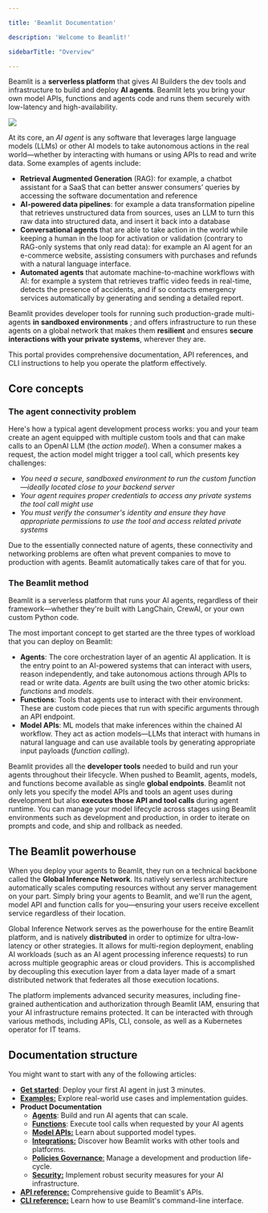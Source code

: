 ```yaml
---

title: 'Beamlit Documentation'

description: 'Welcome to Beamlit!'

sidebarTitle: "Overview"

---
```


Beamlit is a **serverless platform** that gives AI Builders the dev tools and infrastructure to build and deploy **AI agents**. Beamlit lets you bring your own model APIs, functions and agents code and runs them securely with low-latency and high-availability.

<Frame>
<img src="/img/general/home-dark.png" />
</Frame>

At its core, an *AI agent* is any software that leverages large language models (LLMs) or other AI models to take autonomous actions in the real world—whether by interacting with humans or using APIs to read and write data. Some examples of agents include:

- **Retrieval Augmented Generation** (RAG): for example, a chatbot assistant for a SaaS that can better answer consumers’ queries by accessing the software documentation and reference
- **AI-powered data pipelines**: for example a data transformation pipeline that retrieves unstructured data from sources, uses an LLM to turn this raw data into structured data, and insert it back into a database
- **Conversational agents** that are able to take action in the world while keeping a human in the loop for activation or validation (contrary to RAG-only systems that only read data): for example an AI agent for an e-commerce website, assisting consumers with purchases and refunds with a natural language interface.
- **Automated agents** that automate machine-to-machine workflows with AI: for example a system that retrieves traffic video feeds in real-time, detects the presence of accidents, and if so contacts emergency services automatically by generating and sending a detailed report.

Beamlit provides developer tools for running such production-grade multi-agents **in** **sandboxed environments** ; and offers infrastructure to run these agents on a global network that makes them **resilient** and ensures **secure interactions with your private systems**, wherever they are.

This portal provides comprehensive documentation, API references, and CLI instructions to help you operate the platform effectively.

## Core concepts

### The agent connectivity problem

Here's how a typical agent development process works: you and your team create an agent equipped with multiple custom tools and that can make calls to an OpenAI LLM (the *action model*). When a consumer makes a request, the action model might trigger a tool call, which presents key challenges:

- *You need a secure, sandboxed environment to run the custom function—ideally located close to your backend server*
- *Your agent requires proper credentials to access any private systems the tool call might use*
- *You must verify the consumer's identity and ensure they have appropriate permissions to use the tool and access related private systems*

Due to the essentially connected nature of agents, these connectivity and networking problems are often what prevent companies to move to production with agents. Beamlit automatically takes care of that for you.

### The Beamlit method

Beamlit is a serverless platform that runs your AI agents, regardless of their framework—whether they're built with LangChain, CrewAI, or your own custom Python code. 

The most important concept to get started are the three types of workload that you can deploy on Beamlit:

- **Agents**: The core orchestration layer of an agentic AI application. It is the entry point to an AI-powered systems that can interact with users, reason independently, and take autonomous actions through APIs to read or write data. *Agents* are built using the two other atomic bricks: *functions* and *models*.
- **Functions**: Tools that agents use to interact with their environment. These are custom code pieces that run with specific arguments through an API endpoint.
- **Model APIs**: ML models that make inferences within the chained AI workflow. They act as action models—LLMs that interact with humans in natural language and can use available tools by generating appropriate input payloads (*function calling*).

Beamlit provides all the **developer tools** needed to build and run your agents throughout their lifecycle. When pushed to Beamlit, agents, models, and functions become available as single **global endpoints**. Beamlit not only lets you specify the model APIs and tools an agent uses during development but also **executes those API and tool calls** during agent runtime. You can manage your model lifecycle across stages using Beamlit environments such as development and production, in order to iterate on prompts and code, and ship and rollback as needed. 

## The Beamlit powerhouse

When you deploy your agents to Beamlit, they run on a technical backbone called the **Global Inference Network**. Its natively serverless architecture automatically scales computing resources without any server management on your part. Simply bring your agents to Beamlit, and we'll run the agent, model API and function calls for you—ensuring your users receive excellent service regardless of their location.

Global Inference Network serves as the powerhouse for the entire Beamlit platform, and is natively **distributed** in order to optimize for ultra-low-latency or other strategies. It allows for multi-region deployment, enabling AI workloads (such as an AI agent processing inference requests) to run across multiple geographic areas or cloud providers. This is accomplished by decoupling this execution layer from a data layer made of a smart distributed network that federates all those execution locations.

The platform implements advanced security measures, including fine-grained authentication and authorization through Beamlit IAM, ensuring that your AI infrastructure remains protected. It can be interacted with through various methods, including APIs, CLI, console, as well as a Kubernetes operator for IT teams.

## Documentation structure

You might want to start with any of the following articles:

- [**Get started**](Get-started): Deploy your first AI agent in just 3 minutes.
- [**Examples:**](Examples/Deploy-a-LangChain-agent) Explore real-world use cases and implementation guides.
- **Product Documentation**
    - [**Agents**](Agents/Overview): Build and run AI agents that can scale.
    - [**Functions**](Functions/Overview): Execute tool calls when requested by your AI agents
    - [**Model APIs:**](Models/Overview) Learn about supported model types.
    - [**Integrations:**](Integrations/HuggingFace) Discover how Beamlit works with other tools and platforms.
    - [**Policies Governance**:](Model-Governance/Environments) Manage a development and production life-cycle.
    - [**Security:**](Security/Workspace-access-control) Implement robust security measures for your AI infrastructure.
- [**API reference:**](https://docs.beamlit.com/api-reference/introduction) Comprehensive guide to Beamlit's APIs.
- [**CLI reference:**](https://docs.beamlit.com/cli-reference/introduction) Learn how to use Beamlit's command-line interface.